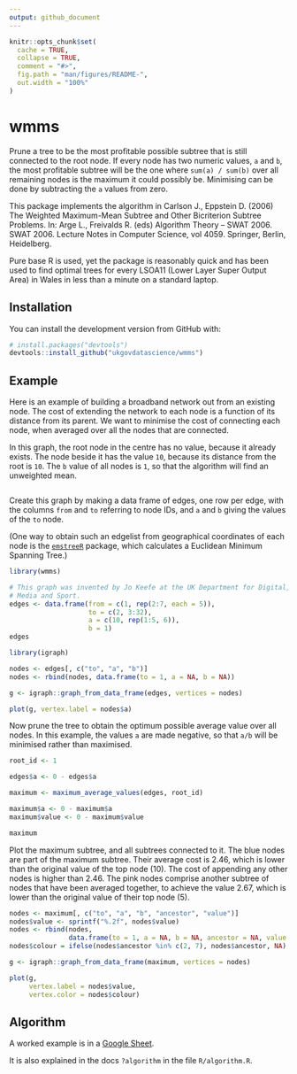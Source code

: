 ```yaml
---
output: github_document
---
```


<!-- README.md is generated from README.Rmd. Please edit that file -->

```r
knitr::opts_chunk$set(
  cache = TRUE,
  collapse = TRUE,
  comment = "#>",
  fig.path = "man/figures/README-",
  out.width = "100%"
)
```

# wmms

<!-- badges: start -->
<!-- badges: end -->

Prune a tree to be the most profitable possible subtree that is still connected
to the root node.  If every node has two numeric values, `a` and `b`, the most
profitable subtree will be the one where `sum(a) / sum(b)` over all remaining
nodes is the maximum it could possibly be.  Minimising can be done by
subtracting the `a` values from zero.

This package implements the algorithm in Carlson J., Eppstein D. (2006) The
Weighted Maximum-Mean Subtree and Other Bicriterion Subtree Problems. In: Arge
L., Freivalds R. (eds) Algorithm Theory – SWAT 2006.  SWAT 2006. Lecture Notes
in Computer Science, vol 4059. Springer, Berlin, Heidelberg.

Pure base R is used, yet the package is reasonably quick and has been used to
find optimal trees for every LSOA11 (Lower Layer Super Output Area) in Wales in
less than a minute on a standard laptop.

## Installation

You can install the development version from GitHub with:

``` r
# install.packages("devtools")
devtools::install_github("ukgovdatascience/wmms")
```

## Example

Here is an example of building a broadband network out from an existing node.
The cost of extending the network to each node is a function of its distance
from its parent.  We want to minimise the cost of connecting each node, when
averaged over all the nodes that are connected.

In this graph, the root node in the centre has no value, because it already
exists.  The node beside it has the value `10`, because its distance from the
root is `10`.  The `b` value of all nodes is `1`, so that the algorithm will
find an unweighted mean.

```r
```

Create this graph by making a data frame of edges, one row per edge, with the
columns `from` and `to` referring to node IDs, and `a` and `b` giving the values
of the `to` node.

(One way to obtain such an edgelist from geographical coordinates of each node
is the [`emstreeR`](https://cran.r-project.org/package=emstreeR) package, which
calculates a Euclidean Minimum Spanning Tree.)

```r
library(wmms)

# This graph was invented by Jo Keefe at the UK Department for Digital, Culture,
# Media and Sport.
edges <- data.frame(from = c(1, rep(2:7, each = 5)),
                    to = c(2, 3:32),
                    a = c(10, rep(1:5, 6)),
                    b = 1)
edges
```

```r
library(igraph)

nodes <- edges[, c("to", "a", "b")]
nodes <- rbind(nodes, data.frame(to = 1, a = NA, b = NA))

g <- igraph::graph_from_data_frame(edges, vertices = nodes)

plot(g, vertex.label = nodes$a)
```

Now prune the tree to obtain the optimum possible average value over all nodes.
In this example, the values `a` are made negative, so that `a/b` will be
minimised rather than maximised.

```r
root_id <- 1

edges$a <- 0 - edges$a

maximum <- maximum_average_values(edges, root_id)

maximum$a <- 0 - maximum$a
maximum$value <- 0 - maximum$value

maximum
```

Plot the maximum subtree, and all subtrees connected to it.  The blue nodes are
part of the maximum subtree.  Their average cost is 2.46, which is lower than
the original value of the top node (10).  The cost of appending any other nodes
is higher than 2.46.  The pink nodes comprise another subtree of nodes that have
been averaged together, to achieve the value 2.67, which is lower than the
original value of their top node (5).

```r
nodes <- maximum[, c("to", "a", "b", "ancestor", "value")]
nodes$value <- sprintf("%.2f", nodes$value)
nodes <- rbind(nodes,
               data.frame(to = 1, a = NA, b = NA, ancestor = NA, value = NA))
nodes$colour = ifelse(nodes$ancestor %in% c(2, 7), nodes$ancestor, NA)

g <- igraph::graph_from_data_frame(maximum, vertices = nodes)

plot(g,
     vertex.label = nodes$value,
     vertex.color = nodes$colour)
```

## Algorithm

A worked example is in a [Google
Sheet](https://docs.google.com/spreadsheets/d/1wCiS0IU6EDkvjXVjRP_MwScVqtBqxqgLj3ODDsErRJ4).

It is also explained in the docs `?algorithm` in the file `R/algorithm.R`.
